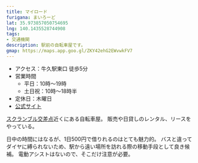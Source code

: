 ```yaml
---
title: マイロード
furigana: まいろーど
lat: 35.973857050754695
lng: 140.1435528744908
tags:
- 交通機関
description: 駅前の自転車屋です。
gmap: https://maps.app.goo.gl/ZKY42ehG2EWvwkFV7
---
```


<LinkedImage
  basename="hamyu044/my_load-sign"
/>

- アクセス：牛久駅東口 徒歩5分
- 営業時間
  - 平日：10時～19時
  - 土日祝：10時～18時半
- 定休日：木曜日
- [公式サイト](http://osmyroad.com/)

[スクランブル交差点](/spot_note/scrumble)近くにある自転車屋。
販売や日貸しのレンタル、リースをやっている。

日中の時間にはなるが、1日500円で借りれるのはとても魅力的。
バスと違ってダイヤに縛られないため、駅から遠い場所を訪れる際の移動手段として良き候補。
電動アシストはないので、そこだけ注意が必要。

<LinkedImage
  basename="hamyu044/my_load-bicycle"
/>
